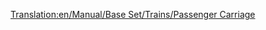 [[Translation:en/Manual/Base Set/Trains/Passenger Carriage]]
{{hu/Manual/Base Set/Trains/Navbox Vagonok}}
{{hu/Manual/Base Set/Trains/Vagonok|Name=Személyvagon
|NormalCost=£ 1,447 ($ 2,894)
|Picture= [[File:en/Manual/Base Set/Trains/Passengercarriage.png]] [[File:en/Manual/Base Set/Trains/Passengercarriagex.png]] [[File:en/Manual/Base Set/Trains/Passengercarriagetoyland.png]]
|NormalWeight=25 / 27 t
|NormalCapacity=40 utas
|MonoCost="
|MonoWeight=25 / 27 t
|MonoCapacity=45 utas
|MagCost="
|MagWeight=25 / 27 t
|MagCapacity=47 utas
|Description=[[hu/Manual/Base Set/Cargos/Utasok|Utasok]] szállítására szolgáló tipikus alkalmasságod.
}}